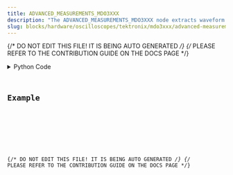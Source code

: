 ```yaml
---
title: ADVANCED_MEASUREMENTS_MDO3XXX
description: "The ADVANCED_MEASUREMENTS_MDO3XXX node extracts waveform measurements from an MDO3xxx oscilloscope."
slug: blocks/hardware/oscilloscopes/tektronix/mdo3xxx/advanced-measurements-mdo3xxx
---
```


{/* DO NOT EDIT THIS FILE! IT IS BEING AUTO GENERATED */}
{/* PLEASE REFER TO THE CONTRIBUTION GUIDE ON THE DOCS PAGE */}


<PythonDocsDisplay docstring={docstring} />
<details>
<summary>Python Code</summary>



<Code code={pythonCode} lang="py" wrap theme="dracula" />

[Find this Flojoy Block on GitHub](https://github.com/flojoy-ai/blocks/blob/main/blocks/HARDWARE/OSCILLOSCOPES/TEKTRONIX/MDO3XXX/ADVANCED_MEASUREMENTS_MDO3XXX/ADVANCED_MEASUREMENTS_MDO3XXX.py)

</details>

## Example


<GetHelpWidget />


<AppDisplay app={app} blockName="ADVANCED_MEASUREMENTS_MDO3XXX" client:visible />


<Example />

{/* DO NOT EDIT THIS FILE! IT IS BEING AUTO GENERATED */}
{/* PLEASE REFER TO THE CONTRIBUTION GUIDE ON THE DOCS PAGE */}
